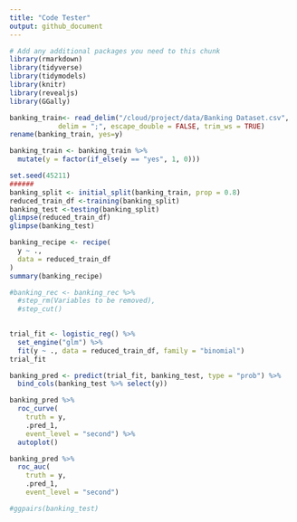 ```yaml
---
title: "Code Tester"
output: github_document
---
```


```r
# Add any additional packages you need to this chunk
library(rmarkdown)
library(tidyverse)
library(tidymodels)
library(knitr)
library(revealjs)
library(GGally)
```


```r
banking_train<- read_delim("/cloud/project/data/Banking Dataset.csv",
            delim = ";", escape_double = FALSE, trim_ws = TRUE)
rename(banking_train, yes=y)
```

```r
banking_train <- banking_train %>%
  mutate(y = factor(if_else(y == "yes", 1, 0)))
```

```r

set.seed(45211)
######
banking_split <- initial_split(banking_train, prop = 0.8)
reduced_train_df <-training(banking_split)
banking_test <-testing(banking_split)
glimpse(reduced_train_df)
glimpse(banking_test)
```

```r
banking_recipe <- recipe(
  y ~ .,
  data = reduced_train_df
)
summary(banking_recipe)

#banking_rec <- banking_rec %>%
  #step_rm(Variables to be removed),
  #step_cut()
  
```


```r
trial_fit <- logistic_reg() %>%
  set_engine("glm") %>%
  fit(y ~ ., data = reduced_train_df, family = "binomial")
trial_fit
```

```r
banking_pred <- predict(trial_fit, banking_test, type = "prob") %>%
  bind_cols(banking_test %>% select(y))

banking_pred %>%
  roc_curve(
    truth = y,
    .pred_1,
    event_level = "second") %>%
  autoplot()

banking_pred %>%
  roc_auc(
    truth = y,
    .pred_1,
    event_level = "second") 

```

```r

#ggpairs(banking_test)
```


